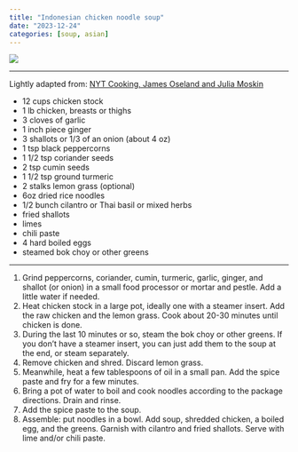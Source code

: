 ```yaml
---
title: "Indonesian chicken noodle soup"
date: "2023-12-24"
categories: [soup, asian]
---
```


![](indo-chicken-soup.jpg)

---

::: aside

Lightly adapted from: [NYT Cooking, James Oseland and Julia Moskin]( https://cooking.nytimes.com/recipes/1012384-indonesian-chicken-soup-with-noodles-turmeric-and-ginger-soto-ayam)

:::


- 12 cups chicken stock
- 1 lb chicken, breasts or thighs
- 3 cloves of garlic
- 1 inch piece ginger
- 3 shallots or 1/3 of an onion (about 4 oz)
- 1 tsp black peppercorns
- 1 1/2 tsp coriander seeds
- 2 tsp cumin seeds
- 1 1/2 tsp ground turmeric
- 2 stalks lemon grass (optional)
- 6oz dried rice noodles
- 1/2 bunch cilantro or Thai basil or mixed herbs
- fried shallots
- limes
- chili paste
- 4 hard boiled eggs
- steamed bok choy or other greens

---


1. Grind peppercorns, coriander, cumin, turmeric, garlic, ginger, and shallot 
(or onion) in a small food processor or mortar and pestle. Add a little water 
if needed.
1. Heat chicken stock in a large pot, ideally one with a steamer insert. 
Add the raw chicken and the lemon grass. Cook about 20-30 minutes until chicken 
is done. 
1. During the last 10 minutes or so, steam the bok choy or other greens. If
you don't have a steamer insert, you can just add them to the soup at the
end, or steam separately.
1. Remove chicken and shred. Discard lemon grass.
1. Meanwhile, heat a few tablespoons of oil in a small pan. Add the spice paste
and fry for a few minutes.
1. Bring a pot of water to boil and cook noodles according to the package
directions. Drain and rinse.
1. Add the spice paste to the soup. 
1. Assemble: put noodles in a bowl. Add soup, shredded chicken, a boiled egg,
and the greens. Garnish with cilantro and fried shallots. Serve with lime
and/or chili paste.



